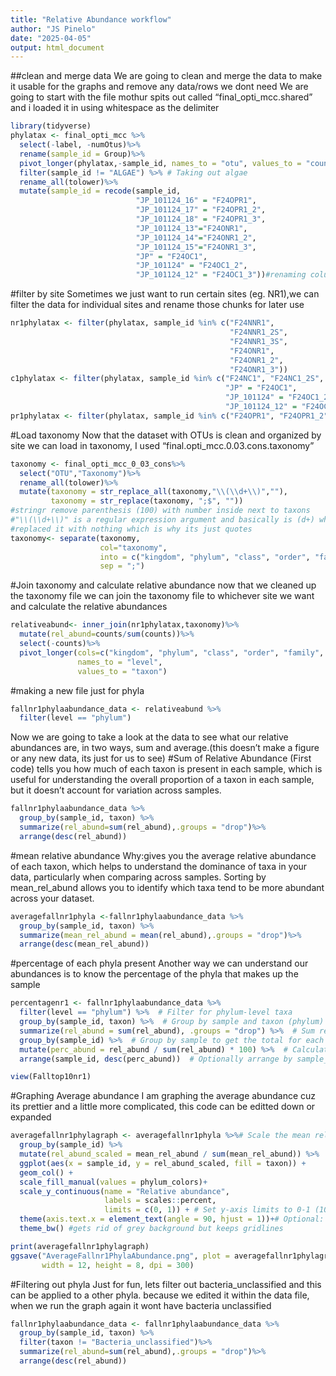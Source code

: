 ```yaml
---
title: "Relative Abundance workflow"
author: "JS Pinelo"
date: "2025-04-05"
output: html_document
---
```

##clean and merge data
We are going to clean and merge the data to make it usable for the graphs and remove any data/rows we dont need We are going to start with the file mothur spits out called "final_opti_mcc.shared" and i loaded it in using whitespace as the delimiter

```r
library(tidyverse)
phylatax <- final_opti_mcc %>%
  select(-label, -numOtus)%>%
  rename(sample_id = Group)%>%
  pivot_longer(phylatax,-sample_id, names_to = "otu", values_to = "counts") %>%
  filter(sample_id != "ALGAE") %>% # Taking out algae
  rename_all(tolower)%>%
  mutate(sample_id = recode(sample_id, 
                            "JP_101124_16" = "F24OPR1",
                            "JP_101124_17" = "F24OPR1_2",
                            "JP_101124_18" = "F24OPR1_3",
                            "JP_101124_13"="F24ONR1",
                            "JP_101124_14"="F24ONR1_2",
                            "JP_101124_15"="F24ONR1_3",
                            "JP" = "F24OC1",
                            "JP_101124" = "F24OC1_2",
                            "JP_101124_12" = "F24OC1_3"))#renaming columns with our new naming scheme
```
#filter by site
Sometimes we just want to run certain sites (eg. NR1),we can filter the data for individual sites and rename those chunks for later use

```r
nr1phylatax <- filter(phylatax, sample_id %in% c("F24NNR1",
                                                 "F24NNR1_2S",
                                                 "F24NNR1_3S",
                                                 "F24ONR1",
                                                 "F24ONR1_2",
                                                 "F24ONR1_3"))
c1phylatax <- filter(phylatax, sample_id %in% c("F24NC1", "F24NC1_2S", "F24NC1_3S",
                                                "JP" = "F24OC1",
                                                "JP_101124" = "F24OC1_2",
                                                "JP_101124_12" = "F24OC1_3"))
pr1phylatax <- filter(phylatax, sample_id %in% c("F24OPR1", "F24OPR1_2", "F24OPR1_3"))

```
#Load taxonomy
Now that the dataset with OTUs is clean and organized by site we can load in taxonomy, I used "final.opti_mcc.0.03.cons.taxonomy"
```r
taxonomy <- final_opti_mcc_0_03_cons%>%
  select("OTU","Taxonomy")%>%
  rename_all(tolower)%>%
  mutate(taxonomy = str_replace_all(taxonomy,"\\(\\d+\\)",""),
         taxonomy = str_replace(taxonomy, ";$", "")) 
#stringr remove parenthesis (100) with number inside next to taxons 
#"\\(\\d+\\)" is a regular expression argument and basically is (d+) which means a number greater than 1 and 
#replaced it with nothing which is why its just quotes
taxonomy<- separate(taxonomy,
                    col="taxonomy",
                    into = c("kingdom", "phylum", "class", "order", "family", "genus"), 
                    sep = ";")
```
#Join taxonomy and calculate relative abundance
now that we cleaned up the taxonomy file we can join the taxonomy file to whichever site we want and calculate the relative abundances

```r
relativeabund<- inner_join(nr1phylatax,taxonomy)%>%
  mutate(rel_abund=counts/sum(counts))%>%
  select(-counts)%>%
  pivot_longer(cols=c("kingdom", "phylum", "class", "order", "family", "genus","otu"), 
               names_to = "level",
               values_to = "taxon")
```
#making a new file just for phyla
```r
fallnr1phylaabundance_data <- relativeabund %>%
  filter(level == "phylum")
```
Now we are going to take a look at the data to see what our relative abundances are, in two ways, sum and average.(this doesn't make a figure or any new data, its just for us to see)
#Sum of Relative Abundance (First code) tells you how much of each taxon
is present in each sample, which is useful for understanding the overall 
proportion of a taxon in each sample, but it doesn't account for variation across samples.
```r
fallnr1phylaabundance_data %>%
  group_by(sample_id, taxon) %>% 
  summarize(rel_abund=sum(rel_abund),.groups = "drop")%>%
  arrange(desc(rel_abund))
```
#mean relative abundance
Why:gives you the average relative abundance of each taxon, which helps to understand the dominance of taxa in your data, particularly when comparing across samples. Sorting by mean_rel_abund allows you to identify which taxa tend to be more abundant across your dataset.
```r
averagefallnr1phyla <-fallnr1phylaabundance_data %>%
  group_by(sample_id, taxon) %>%
  summarize(mean_rel_abund = mean(rel_abund),.groups = "drop")%>%
  arrange(desc(mean_rel_abund))
```
#percentage of each phyla present
Another way we can understand our abundances is to know the percentage of the phyla that makes up the sample

```r
percentagenr1 <- fallnr1phylaabundance_data %>%
  filter(level == "phylum") %>%  # Filter for phylum-level taxa
  group_by(sample_id, taxon) %>%  # Group by sample and taxon (phylum)
  summarize(rel_abund = sum(rel_abund), .groups = "drop") %>%  # Sum relative abundance for each taxon in each sample
  group_by(sample_id) %>%  # Group by sample to get the total for each sample
  mutate(perc_abund = rel_abund / sum(rel_abund) * 100) %>%  # Calculate percentage for each phylum in each sample
  arrange(sample_id, desc(perc_abund))  # Optionally arrange by sample_id and percentage

view(Falltop10nr1)
```
#Graphing Average abundance
I am graphing the average abundance cuz its prettier and a little more complicated, this code can be editted down or expanded
```r
averagefallnr1phylagraph <- averagefallnr1phyla %>%# Scale the mean relative abundance to ensure it sums to 100% for each sample
  group_by(sample_id) %>%
  mutate(rel_abund_scaled = mean_rel_abund / sum(mean_rel_abund)) %>%
  ggplot(aes(x = sample_id, y = rel_abund_scaled, fill = taxon)) +
  geom_col() + 
  scale_fill_manual(values = phylum_colors)+
  scale_y_continuous(name = "Relative abundance", 
                     labels = scales::percent, 
                     limits = c(0, 1)) + # Set y-axis limits to 0-1 (100%)
  theme(axis.text.x = element_text(angle = 90, hjust = 1))+# Optional: Rotate x-axis labels for readability
  theme_bw() #gets rid of grey background but keeps gridlines

print(averagefallnr1phylagraph)
ggsave("AverageFallnr1PhylaAbundance.png", plot = averagefallnr1phylagraph, 
       width = 12, height = 8, dpi = 300)  
```
#Filtering out phyla
Just for fun, lets filter out bacteria_unclassified and this can be applied to a other phyla. because we edited it within the data file, when we run the graph again it wont have bacteria unclassified
```r
fallnr1phylaabundance_data <- fallnr1phylaabundance_data %>%
  group_by(sample_id, taxon) %>% 
  filter(taxon != "Bacteria_unclassified")%>%
  summarize(rel_abund=sum(rel_abund),.groups = "drop")%>%
  arrange(desc(rel_abund))
```








 

